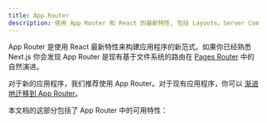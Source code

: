```yaml
---
title: App Router
description: 使用 App Router 和 React 的最新特性, 包括 Layouts，Server Components，Suspense等
---
```


App Router 是使用 React 最新特性来构建应用程序的新范式。如果你已经熟悉 Next.js 你会发现 App Router 是现有基于文件系统的路由在 [Pages Router](/docs/pages) 中的自然演进。

对于新的应用程序，我们推荐使用 App Router。对于现有应用程序，你可以 [渐进地迁移到 App Router](/docs/app/building-your-application/upgrading/app-router-migration)。

本文档的这部分包括了 App Router 中的可用特性：
